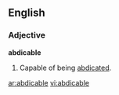 ==English==

===Adjective===
'''abdicable'''

# Capable of being [[abdicated]].

[[ar:abdicable]]
[[vi:abdicable]]